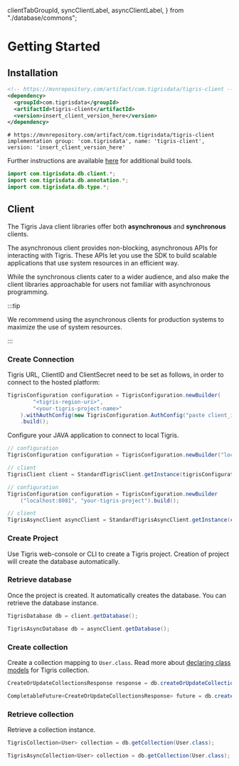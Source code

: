   clientTabGroupId,
  syncClientLabel,
  asyncClientLabel,
} from "./database/commons";

# Getting Started

## Installation

<Tabs>
<TabItem value="maven" label="Maven">

```xml
<!-- https://mvnrepository.com/artifact/com.tigrisdata/tigris-client -->
<dependency>
  <groupId>com.tigrisdata</groupId>
  <artifactId>tigris-client</artifactId>
  <version>insert_client_version_here</version>
</dependency>
```

</TabItem>
<TabItem value="gradle" label="Gradle">

```shell
# https://mvnrepository.com/artifact/com.tigrisdata/tigris-client
implementation group: 'com.tigrisdata', name: 'tigris-client', version: 'insert_client_version_here'
```

</TabItem>
</Tabs>

Further instructions are available
[here](https://mvnrepository.com/artifact/com.tigrisdata/tigris-client) for
additional build tools.

```java
import com.tigrisdata.db.client.*;
import com.tigrisdata.db.annotation.*;
import com.tigrisdata.db.type.*;
```

## Client

The Tigris Java client libraries offer both **asynchronous** and **synchronous**
clients.

The asynchronous client provides non-blocking, asynchronous APIs for interacting
with Tigris. These APIs let you use the SDK to build scalable applications that
use system resources in an efficient way.

While the synchronous clients cater to a wider audience, and also make the
client libraries approachable for users not familiar with asynchronous
programming.

:::tip

We recommend using the asynchronous clients for production systems to maximize
the use of system resources.

:::

### Create Connection

<Tabs>
<TabItem value="Tigris Cloud" label="Tigris Cloud">

Tigris URL, ClientID and ClientSecret need to be set as follows, in order to
connect to the hosted platform:

```java
TigrisConfiguration configuration = TigrisConfiguration.newBuilder(
        "<tigris-region-uri>",
        "<your-tigris-project-name>"
    ).withAuthConfig(new TigrisConfiguration.AuthConfig("paste client_id here", "paste client_secret here"))
    .build();
```

</TabItem>
<TabItem value="Development Environment" label="Development Environment">

Configure your JAVA application to connect to local Tigris.

```java
// configuration
TigrisConfiguration configuration = TigrisConfiguration.newBuilder("localhost:8081").build();
```

</TabItem>
</Tabs>

<Tabs groupId={clientTabGroupId}>
<TabItem value={syncClientLabel} label={syncClientLabel}>

```java
// client
TigrisClient client = StandardTigrisClient.getInstance(tigrisConfiguration);
```

</TabItem>
<TabItem value={asyncClientLabel} label={asyncClientLabel}>

```java
// configuration
TigrisConfiguration configuration = TigrisConfiguration.newBuilder
    ("localhost:8081", "your-tigris-project").build();

// client
TigrisAsyncClient asyncClient = StandardTigrisAsyncClient.getInstance(configuration);
```

</TabItem>
</Tabs>

### Create Project

Use Tigris web-console or CLI to create a Tigris project. Creation of project
will create the database automatically.

### Retrieve database

Once the project is created. It automatically creates the database. You can
retrieve the database instance.

<Tabs groupId={clientTabGroupId}>
<TabItem value={syncClientLabel} label={syncClientLabel}>

```java
TigrisDatabase db = client.getDatabase();
```

</TabItem>
<TabItem value={asyncClientLabel} label={asyncClientLabel}>

```java
TigrisAsyncDatabase db = asyncClient.getDatabase();
```

</TabItem>
</Tabs>

### Create collection

Create a collection mapping to `User.class`. Read more about
[declaring class models](database/datamodel/declare.md) for Tigris collection.

<Tabs groupId={clientTabGroupId}>
<TabItem value={syncClientLabel} label={syncClientLabel}>

```java
CreateOrUpdateCollectionsResponse response = db.createOrUpdateCollections(User.class);
```

</TabItem>
<TabItem value={asyncClientLabel} label={asyncClientLabel}>

```java
CompletableFuture<CreateOrUpdateCollectionsResponse> future = db.createOrUpdateCollections(User.class);
```

</TabItem>
</Tabs>

### Retrieve collection

Retrieve a collection instance.

<Tabs groupId={clientTabGroupId}>
<TabItem value={syncClientLabel} label={syncClientLabel}>

```java
TigrisCollection<User> collection = db.getCollection(User.class);
```

</TabItem>
<TabItem value={asyncClientLabel} label={asyncClientLabel}>

```java
TigrisAsyncCollection<User> collection = db.getCollection(User.class);
```

</TabItem>
</Tabs>
